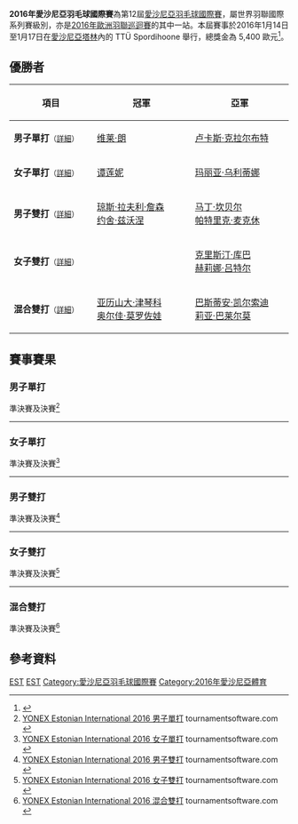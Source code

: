 {{noteTA|G1=Badminton}}
{{infobox badminton event
|name           = 2016年愛沙尼亞羽毛球國際賽
|image          = 
|size           = 
|caption        =
|dates          = 2016年1月14日－1月17日
|number_edition = 第12屆
|level          = 4B
|prize_money    = 5,400 歐元
|location       = {{EST}}[[塔林|塔林]]
|venue          = TTÜ Spordihoone
|previous       = 2015年愛沙尼亞羽毛球國際賽 
|next           = 2017年愛沙尼亞羽毛球國際賽
}}
'''2016年愛沙尼亞羽毛球國際賽'''為第12屆[[愛沙尼亞羽毛球國際賽|愛沙尼亞羽毛球國際賽]]，屬世界羽聯國際系列賽級別，亦是[[2016年歐洲羽聯巡迴賽|2016年歐洲羽聯巡迴賽]]的其中一站。本屆賽事於2016年1月14日至1月17日在[[愛沙尼亞|愛沙尼亞]][[塔林|塔林]]內的 TTÜ Spordihoone 舉行，總獎金為 5,400 歐元<ref>{{cite web|title=Tournament Prospectus - Yonex Estonian International 2016|url=http://www.bwfbadminton.org/file.aspx?id=679255&dl=1|publisher=Badminton Estonia|accessdate=2016-01-19|archive-date=2016-09-17|archive-url=https://web.archive.org/web/20160917225538/http://www.bwfbadminton.org/file.aspx?id=679255&dl=1|dead-url=no}}{{en}}</ref>。

== 優勝者 ==
{| class=wikitable style="font-size:small"
!width="200"|項目
!width="250"|冠軍
!width="250"|亞軍
|-
|'''男子單打'''<small>（[[#男子單打|詳細]]）</small>
|{{flagicon|FIN}} [[维莱·朗|维莱·朗]]
|{{flagicon|FRA}} [[卢卡斯·克拉尔布特|卢卡斯·克拉尔布特]]
|-
|'''女子單打'''<small>（[[#女子單打|詳細]]）</small>
|{{flagicon|BEL}} [[谭莲妮|谭莲妮]]
|{{flagicon|UKR}} [[玛丽亚·乌利蒂娜|玛丽亚·乌利蒂娜]]
|-
|'''男子雙打'''<small>（[[#男子雙打|詳細]]）</small>
|{{flagicon|GER}} [[琼斯·拉夫利·詹森|琼斯·拉夫利·詹森]]<br/>{{flagicon|GER}} [[约舍·兹沃涅|约舍·兹沃涅]]
|{{flagicon|SCO}} [[马丁·坎贝尔_(羽毛球运动员)|马丁·坎贝尔]]<br/>{{flagicon|SCO}} [[帕特里克·麦克休|帕特里克·麦克休]]
|-
|'''女子雙打'''<small>（[[#女子雙打|詳細]]）</small>
|{{nowrap|{{flagicon|RUS}} [[安娜斯塔西亚·切尔维亚科娃|安娜斯塔西亚·切尔维亚科娃]]<br/>{{flagicon|RUS}} [[奥尔佳·莫罗佐娃|奥尔佳·莫罗佐娃]]}}
|{{flagicon|EST}} [[克里斯汀·库巴|克里斯汀·库巴]]<br/>{{flagicon|EST}} [[赫莉娜·吕特尔|赫莉娜·吕特尔]]
|-
|'''混合雙打'''<small>（[[#混合雙打|詳細]]）</small>
|{{flagicon|RUS}} [[亚历山大·津琴科|亚历山大·津琴科]]<br/>{{flagicon|RUS}} [[奥尔佳·莫罗佐娃|奥尔佳·莫罗佐娃]]
|{{flagicon|FRA}} [[巴斯蒂安·凯尔索迪|巴斯蒂安·凯尔索迪]]<br/>{{flagicon|FRA}} [[莉亚·巴莱尔莫|莉亚·巴莱尔莫]]
|}

== 賽事賽果 ==
=== 男子單打 ===
;準決賽及決賽<ref name="MS">[https://bwf.tournamentsoftware.com/sport/draw.aspx?id=4EE0960D-D31F-4775-A32C-3370848F8781&draw=2 YONEX Estonian International 2016 男子單打] {{Wayback|url=https://bwf.tournamentsoftware.com/sport/draw.aspx?id=4EE0960D-D31F-4775-A32C-3370848F8781&draw=2 |date=20180127092608 }} tournamentsoftware.com {{en}}</ref>
{{4TeamBracket-Tennis3-v2
| team-width=200
| RD1-seed1=1
| RD1-team1={{flagicon|EST}} [[劳尔·穆斯特|劳尔·穆斯特]]
| RD1-score1-1='''21
| RD1-score1-2=19
| RD1-score1-3=14
| RD1-seed2=7
| RD1-team2='''{{flagicon|FRA}} [[卢卡斯·克拉尔布特|卢卡斯·克拉尔布特]]
| RD1-score2-1=18
| RD1-score2-2='''21
| RD1-score2-3='''21

| RD1-seed3=3
| RD1-team3='''{{flagicon|FIN}} [[维莱·朗|维莱·朗]]
| RD1-score3-1='''21
| RD1-score3-2='''22
| RD1-score3-3=
| RD1-seed4=2
| RD1-team4={{flagicon|FRA}} [[卢卡斯·科维|卢卡斯·科维]]
| RD1-score4-1=17
| RD1-score4-2=20
| RD1-score4-3=

| RD2-seed1=7
| RD2-team1={{flagicon|FRA}} [[卢卡斯·克拉尔布特|卢卡斯·克拉尔布特]]
| RD2-score1-1=17
| RD2-score1-2=19
| RD2-score1-3=
| RD2-seed2=3
| RD2-team2='''{{flagicon|FIN}} [[维莱·朗|维莱·朗]]
| RD2-score2-1='''21
| RD2-score2-2='''21
| RD2-score2-3=
}}
----

=== 女子單打 ===
;準決賽及決賽<ref name="WS">[https://bwf.tournamentsoftware.com/sport/draw.aspx?id=4EE0960D-D31F-4775-A32C-3370848F8781&draw=4 YONEX Estonian International 2016 女子單打] {{Wayback|url=https://bwf.tournamentsoftware.com/sport/draw.aspx?id=4EE0960D-D31F-4775-A32C-3370848F8781&draw=4 |date=20180127092715 }} tournamentsoftware.com {{en}}</ref>
{{4TeamBracket-Tennis3-v2
| team-width=200
| RD1-seed1=1
| RD1-team1='''{{flagicon|UKR}} [[玛丽亚·乌利蒂娜|玛丽亚·乌利蒂娜]]
| RD1-score1-1='''21
| RD1-score1-2='''21
| RD1-score1-3=
| RD1-seed2=
| RD1-team2={{flagicon|BLR}} [[阿莱西亚·扎伊特萨娃|阿莱西亚·扎伊特萨娃]]
| RD1-score2-1=16
| RD1-score2-2=13
| RD1-score2-3=

| RD1-seed3=3
| RD1-team3={{flagicon|EST}} [[卡蒂·托尔莫夫|卡蒂·托尔莫夫]]
| RD1-score3-1=17
| RD1-score3-2='''21
| RD1-score3-3=16
| RD1-seed4=2
| RD1-team4='''{{flagicon|BEL}} [[谭莲妮|谭莲妮]]
| RD1-score4-1='''21
| RD1-score4-2=6
| RD1-score4-3='''21

| RD2-seed1=1
| RD2-team1={{flagicon|UKR}} [[玛丽亚·乌利蒂娜|玛丽亚·乌利蒂娜]]
| RD2-score1-1=19
| RD2-score1-2=14
| RD2-score1-3=
| RD2-seed2=2
| RD2-team2='''{{flagicon|BEL}} [[谭莲妮|谭莲妮]]
| RD2-score2-1='''21
| RD2-score2-2='''21
| RD2-score2-3=
}}
----

=== 男子雙打 ===
;準決賽及決賽<ref name="MD">[https://bwf.tournamentsoftware.com/sport/draw.aspx?id=4EE0960D-D31F-4775-A32C-3370848F8781&draw=6 YONEX Estonian International 2016 男子雙打] {{Wayback|url=https://bwf.tournamentsoftware.com/sport/draw.aspx?id=4EE0960D-D31F-4775-A32C-3370848F8781&draw=6 |date=20180127092625 }} tournamentsoftware.com {{en}}</ref>
{{4TeamBracket-Tennis3-v2
| team-width=200
| RD1-seed1=
| RD1-team1={{flagicon|HUN}} [[克劳斯·盖尔盖伊|克劳斯·盖尔盖伊]]<br/> {{flagicon|THA}} [[图万那格森·沙玛差|图万那格森·沙玛差]]
| RD1-score1-1=16
| RD1-score1-2=15
| RD1-score1-3=
| RD1-seed2=
| RD1-team2='''{{flagicon|GER}} [[琼斯·拉夫利·詹森|琼斯·拉夫利·詹森]]<br/> {{flagicon|GER}} [[约舍·兹沃涅|约舍·兹沃涅]]
| RD1-score2-1='''21
| RD1-score2-2='''21
| RD1-score2-3=

| RD1-seed3=3
| RD1-team3='''{{flagicon|SCO}} [[马丁·坎贝尔_(羽毛球运动员)|马丁·坎贝尔]]<br/> {{flagicon|SCO}} [[帕特里克·麦克休|帕特里克·麦克休]]
| RD1-score3-1='''21
| RD1-score3-2='''21
| RD1-score3-3=
| RD1-seed4=
| RD1-team4={{flagicon|FRA}} [[弗洛朗·里安喬|弗洛朗·里安喬]]<br/> {{flagicon|INA}} [[Asuro_Rizko|Asuro Rizko]]
| RD1-score4-1=16
| RD1-score4-2=19
| RD1-score4-3=

| RD2-seed1=
| RD2-team1='''{{flagicon|GER}} [[琼斯·拉夫利·詹森|琼斯·拉夫利·詹森]]<br/> {{flagicon|GER}} [[约舍·兹沃涅|约舍·兹沃涅]]
| RD2-score1-1='''21
| RD2-score1-2='''21
| RD2-score1-3=
| RD2-seed2=3
| RD2-team2={{flagicon|SCO}} [[马丁·坎贝尔_(羽毛球运动员)|马丁·坎贝尔]]<br/> {{flagicon|SCO}} [[帕特里克·麦克休|帕特里克·麦克休]]
| RD2-score2-1=15
| RD2-score2-2=18
| RD2-score2-3=
}}
----

=== 女子雙打 ===
;準決賽及決賽<ref name="WD">[https://bwf.tournamentsoftware.com/sport/draw.aspx?id=4EE0960D-D31F-4775-A32C-3370848F8781&draw=7 YONEX Estonian International 2016 女子雙打] {{Wayback|url=https://bwf.tournamentsoftware.com/sport/draw.aspx?id=4EE0960D-D31F-4775-A32C-3370848F8781&draw=7 |date=20180127092457 }} tournamentsoftware.com {{en}}</ref>
{{4TeamBracket-Tennis3-v2
| team-width=200
| RD1-seed1=1
| RD1-team1='''{{nowrap|{{flagicon|RUS}} [[安娜斯塔西亚·切尔维亚科娃|安娜斯塔西亚·切尔维亚科娃]]<br/> {{flagicon|RUS}} [[奥尔佳·莫罗佐娃|奥尔佳·莫罗佐娃]]}}
| RD1-score1-1='''21
| RD1-score1-2='''21
| RD1-score1-3=
| RD1-seed2=3
| RD1-team2={{flagicon|SWE}} [[克拉拉·尼斯塔特|克拉拉·尼斯塔特]]<br/> {{flagicon|SWE}} [[埃玛·文贝里|埃玛·文贝里]]
| RD1-score2-1=13
| RD1-score2-2=18
| RD1-score2-3=

| RD1-seed3=4
| RD1-team3={{flagicon|FIN}} [[珍妮·奈斯特伦|珍妮·奈斯特伦]]<br/> {{flagicon|FIN}} [[索尼娅·佩科拉|索尼娅·佩科拉]]
| RD1-score3-1=12
| RD1-score3-2='''21
| RD1-score3-3=20
| RD1-seed4=2
| RD1-team4='''{{flagicon|EST}} [[克里斯汀·库巴|克里斯汀·库巴]]<br/> {{flagicon|EST}} [[赫莉娜·吕特尔|赫莉娜·吕特尔]]
| RD1-score4-1='''21
| RD1-score4-2=11
| RD1-score4-3='''22

| RD2-seed1=1
| RD2-team1='''{{nowrap|{{flagicon|RUS}} [[安娜斯塔西亚·切尔维亚科娃|安娜斯塔西亚·切尔维亚科娃]]<br/> {{flagicon|RUS}} [[奥尔佳·莫罗佐娃|奥尔佳·莫罗佐娃]]}}
| RD2-score1-1='''21
| RD2-score1-2='''21
| RD2-score1-3=
| RD2-seed2=2
| RD2-team2={{flagicon|EST}} [[克里斯汀·库巴|克里斯汀·库巴]]<br/> {{flagicon|EST}} [[赫莉娜·吕特尔|赫莉娜·吕特尔]]
| RD2-score2-1=14
| RD2-score2-2=15
| RD2-score2-3=
}}
----

=== 混合雙打 ===
;準決賽及決賽<ref name="XD">[https://bwf.tournamentsoftware.com/sport/draw.aspx?id=4EE0960D-D31F-4775-A32C-3370848F8781&draw=9 YONEX Estonian International 2016 混合雙打] {{Wayback|url=https://bwf.tournamentsoftware.com/sport/draw.aspx?id=4EE0960D-D31F-4775-A32C-3370848F8781&draw=9 |date=20180127092637 }} tournamentsoftware.com {{en}}</ref>
{{4TeamBracket-Tennis3-v2
| team-width=200
| RD1-seed1=1
| RD1-team1='''{{flagicon|FRA}} [[巴斯蒂安·凯尔索迪|巴斯蒂安·凯尔索迪]]<br/> {{flagicon|FRA}} [[莉亚·巴莱尔莫|莉亚·巴莱尔莫]]
| RD1-score1-1='''23
| RD1-score1-2='''21
| RD1-score1-3=
| RD1-seed2=3
| RD1-team2={{nowrap|{{flagicon|RUS}} [[安德雷·帕拉霍金|安德雷·帕拉霍金]]<br/> {{flagicon|RUS}} [[安娜斯塔西亚·切尔维亚科娃|安娜斯塔西亚·切尔维亚科娃]]}}
| RD1-score2-1=21
| RD1-score2-2=17
| RD1-score2-3=

| RD1-seed3=
| RD1-team3={{flagicon|LTU}} [[波维拉斯·巴尔图西斯|波维拉斯·巴尔图西斯]]<br/> {{flagicon|LTU}} [[维陶特·福姆金内特|维陶特·福姆金内特]]
| RD1-score3-1=16
| RD1-score3-2=17
| RD1-score3-3=
| RD1-seed4=
| RD1-team4='''{{flagicon|RUS}} [[亚历山大·津琴科|亚历山大·津琴科]]<br/> {{flagicon|RUS}} [[奥尔佳·莫罗佐娃|奥尔佳·莫罗佐娃]]
| RD1-score4-1='''21
| RD1-score4-2='''21
| RD1-score4-3=

| RD2-seed1=1
| RD2-team1={{flagicon|FRA}} [[巴斯蒂安·凯尔索迪|巴斯蒂安·凯尔索迪]]<br/> {{flagicon|FRA}} [[莉亚·巴莱尔莫|莉亚·巴莱尔莫]]
| RD2-score1-1=19
| RD2-score1-2=18
| RD2-score1-3=
| RD2-seed2=
| RD2-team2='''{{flagicon|RUS}} [[亚历山大·津琴科|亚历山大·津琴科]]<br/> {{flagicon|RUS}} [[奥尔佳·莫罗佐娃|奥尔佳·莫罗佐娃]]
| RD2-score2-1='''21
| RD2-score2-2='''21
| RD2-score2-3=
}}

== 參考資料 ==
{{Reflist}}

[[Category:2016年世界羽聯國際系列賽|EST]]
[[Category:2016年歐洲羽聯巡迴賽|EST]]
[[Category:愛沙尼亞羽毛球國際賽|Category:愛沙尼亞羽毛球國際賽]]
[[Category:2016年愛沙尼亞體育|Category:2016年愛沙尼亞體育]]